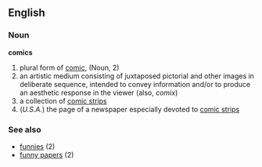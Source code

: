 ==English==
===Noun===
'''comics'''

#plural form of [[comic]], (Noun, 2)
#an artistic medium consisting of juxtaposed pictorial and other images in deliberate sequence, intended to convey information and/or to produce an aesthetic response in the viewer (also, ''comix'')
#a collection of [[comic strip]]s
#(''U.S.A.'') the page of a newspaper especially devoted to [[comic strip]]s

===See also===
*[[funnies]] (2)
*[[funny papers]] (2)